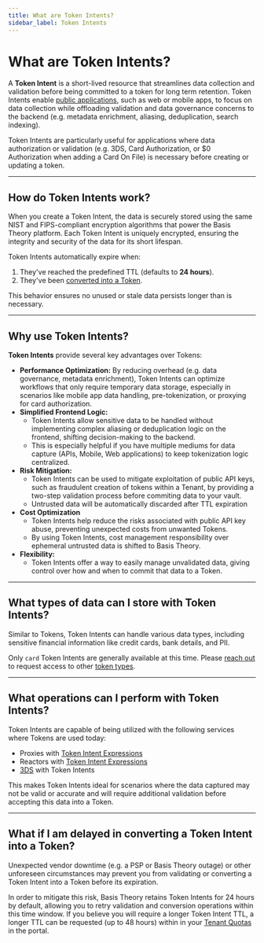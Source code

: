 ```yaml
---
title: What are Token Intents?
sidebar_label: Token Intents
---
```



# What are Token Intents?

A **Token Intent** is a short-lived resource that streamlines data collection and validation before being committed to a token for long term retention.
Token Intents enable [public applications](/docs/concepts/access-controls#what-are-applications), such as web or mobile apps,
to focus on data collection while offloading validation and data governance concerns to the backend (e.g. metadata enrichment, aliasing, deduplication, search indexing).

Token Intents are particularly useful for applications where data authorization or validation (e.g. 3DS, Card Authorization, or $0 Authorization when adding a Card On File) is necessary before creating or updating a token.

---

## How do Token Intents work?

When you create a Token Intent, the data is securely stored using the same NIST and FIPS-compliant encryption algorithms that power the Basis Theory platform.
Each Token Intent is uniquely encrypted, ensuring the integrity and security of the data for its short lifespan.

Token Intents automatically expire when:

1. They've reached the predefined TTL (defaults to **24 hours**).
2. They've been [converted into a Token](/docs/api/tokens/token-intents#convert-token-intent-to-token).

This behavior ensures no unused or stale data persists longer than is necessary.

---

## Why use Token Intents?

**Token Intents** provide several key advantages over Tokens:

- **Performance Optimization:** By reducing overhead (e.g. data governance, metadata enrichment), Token Intents can optimize workflows that only require temporary data storage, especially in scenarios like mobile app data handling, pre-tokenization, or proxying for card authorization.
- **Simplified Frontend Logic:**
  - Token Intents allow sensitive data to be handled without implementing complex aliasing or deduplication logic on the frontend, shifting decision-making to the backend.
  - This is especially helpful if you have multiple mediums for data capture (APIs, Mobile, Web applications) to keep tokenization logic centralized.
- **Risk Mitigation:**
  - Token Intents can be used to mitigate exploitation of public API keys, such as fraudulent creation of tokens within a Tenant, by providing a two-step validation process before commiting data to your vault.
  - Untrusted data will be automatically discarded after TTL expiration
- **Cost Optimization**
  - Token Intents help reduce the risks associated with public API key abuse, preventing unexpected costs from unwanted Tokens.
  - By using Token Intents, cost management responsibility over ephemeral untrusted data is shifted to Basis Theory.
- **Flexibility:**
  - Token Intents offer a way to easily manage unvalidated data, giving control over how and when to commit that data to a Token.

---

## What types of data can I store with Token Intents?

Similar to Tokens, Token Intents can handle various data types, including sensitive financial information like credit cards, bank details, and PII.

<Alert>Only `card` Token Intents are generally available at this time. Please [reach out](https://www.basistheory.com/contact) to request access to other [token types](/docs/api/tokens/token-types).</Alert>

---

## What operations can I perform with Token Intents?

Token Intents are capable of being utilized with the following services where Tokens are used today:

- Proxies with [Token Intent Expressions](/docs/expressions/detokenization)
- Reactors with [Token Intent Expressions](/docs/expressions/detokenization)
- [3DS](/docs/api/3ds/sessions) with Token Intents

This makes Token Intents ideal for scenarios where the data captured may not be valid or accurate and will require additional validation before accepting this data into a Token.

---

## What if I am delayed in converting a Token Intent into a Token?

Unexpected vendor downtime (e.g. a PSP or Basis Theory outage) or other unforeseen circumstances may prevent you from validating or converting a Token Intent into a Token before its expiration.

In order to mitigate this risk, Basis Theory retains Token Intents for 24 hours by default, allowing you to retry validation and conversion operations within this time window.
If you believe you will require a longer Token Intent TTL, a longer TTL can be requested (up to 48 hours) within in your [Tenant Quotas](/docs/api/rate-limits#default-quotas) in the portal.
